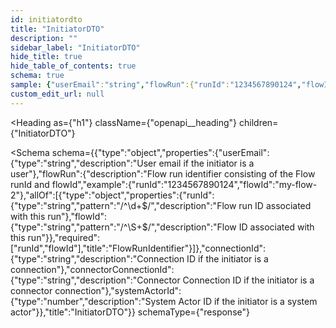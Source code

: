 ```yaml
---
id: initiatordto
title: "InitiatorDTO"
description: ""
sidebar_label: "InitiatorDTO"
hide_title: true
hide_table_of_contents: true
schema: true
sample: {"userEmail":"string","flowRun":{"runId":"1234567890124","flowId":"my-flow-2"},"connectionId":"string","connectorConnectionId":"string","systemActorId":0}
custom_edit_url: null
---
```



<Heading
  as={"h1"}
  className={"openapi__heading"}
  children={"InitiatorDTO"}
>
</Heading>





<Schema
  schema={{"type":"object","properties":{"userEmail":{"type":"string","description":"User email if the initiator is a user"},"flowRun":{"description":"Flow run identifier consisting of the Flow runId and flowId","example":{"runId":"1234567890124","flowId":"my-flow-2"},"allOf":[{"type":"object","properties":{"runId":{"type":"string","pattern":"/^\\d+$/","description":"Flow run ID associated with this run"},"flowId":{"type":"string","pattern":"/^\\S+$/","description":"Flow ID associated with this run"}},"required":["runId","flowId"],"title":"FlowRunIdentifier"}]},"connectionId":{"type":"string","description":"Connection ID if the initiator is a connection"},"connectorConnectionId":{"type":"string","description":"Connector Connection ID if the initiator is a connector connection"},"systemActorId":{"type":"number","description":"System Actor ID if the initiator is a system actor"}},"title":"InitiatorDTO"}}
  schemaType={"response"}
>
  
</Schema>
            